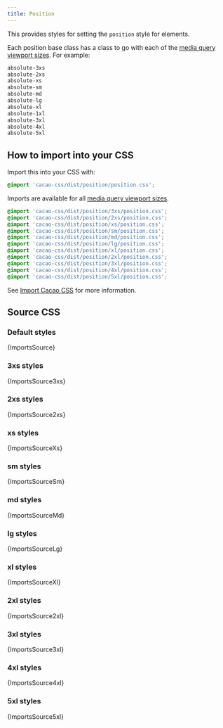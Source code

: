 ```yaml
---
title: Position
---
```


This provides styles for setting the `position` style for elements.

Each position base class has a class to go with each of the [media query viewport sizes](/styles/media#viewport-media-queries). For example:

```css
absolute-3xs
absolute-2xs
absolute-xs
absolute-sm
absolute-md
absolute-lg
absolute-xl
absolute-1xl
absolute-3xl
absolute-4xl
absolute-5xl
```

## How to import into your CSS

Import this into your CSS with:

```css
@import 'cacao-css/dist/position/position.css';
```

Imports are available for all [media query viewport sizes](/styles/media#viewport-media-queries).

```css
@import 'cacao-css/dist/position/3xs/position.css';
@import 'cacao-css/dist/position/2xs/position.css';
@import 'cacao-css/dist/position/xs/position.css';
@import 'cacao-css/dist/position/sm/position.css';
@import 'cacao-css/dist/position/md/position.css';
@import 'cacao-css/dist/position/lg/position.css';
@import 'cacao-css/dist/position/xl/position.css';
@import 'cacao-css/dist/position/2xl/position.css';
@import 'cacao-css/dist/position/3xl/position.css';
@import 'cacao-css/dist/position/4xl/position.css';
@import 'cacao-css/dist/position/5xl/position.css';
```

See [Import Cacao CSS](/import) for more information.

## Source CSS

<!-- markdownlint-disable -->

### Default styles

<CodeBlock language="css" title="position/position.css">{ImportsSource}</CodeBlock>

### 3xs styles

<CodeBlock language="css" title="position/3xs/position.css">{ImportsSource3xs}</CodeBlock>

### 2xs styles

<CodeBlock language="css" title="position/2xs/position.css">{ImportsSource2xs}</CodeBlock>

### xs styles

<CodeBlock language="css" title="position/xs/position.css">{ImportsSourceXs}</CodeBlock>

### sm styles

<CodeBlock language="css" title="position/sm/position.css">{ImportsSourceSm}</CodeBlock>

### md styles

<CodeBlock language="css" title="position/md/position.css">{ImportsSourceMd}</CodeBlock>

### lg styles

<CodeBlock language="css" title="position/lg/position.css">{ImportsSourceLg}</CodeBlock>

### xl styles

<CodeBlock language="css" title="position/xl/position.css">{ImportsSourceXl}</CodeBlock>

### 2xl styles

<CodeBlock language="css" title="position/2xl/position.css">{ImportsSource2xl}</CodeBlock>

### 3xl styles

<CodeBlock language="css" title="position/3xl/position.css">{ImportsSource3xl}</CodeBlock>

### 4xl styles

<CodeBlock language="css" title="position/4xl/position.css">{ImportsSource4xl}</CodeBlock>

### 5xl styles

<CodeBlock language="css" title="position/5xl/position.css">{ImportsSource5xl}</CodeBlock>
